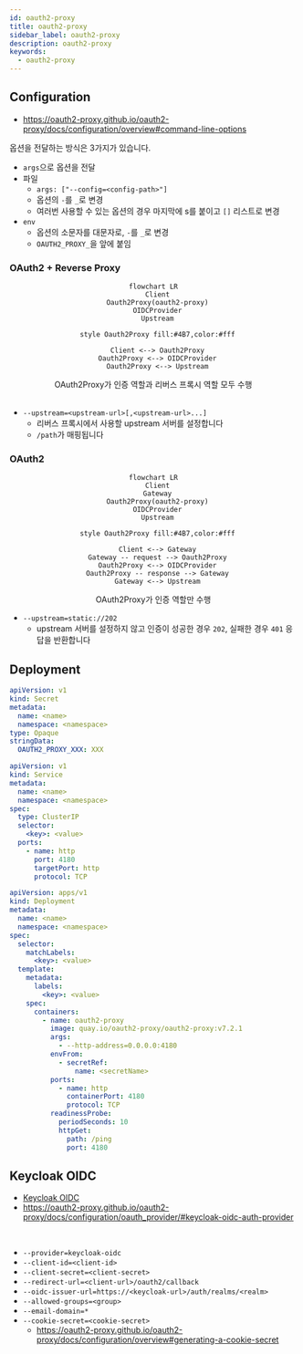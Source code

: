 ```yaml
---
id: oauth2-proxy
title: oauth2-proxy
sidebar_label: oauth2-proxy
description: oauth2-proxy
keywords:
  - oauth2-proxy
---
```


## Configuration

- https://oauth2-proxy.github.io/oauth2-proxy/docs/configuration/overview#command-line-options

옵션을 전달하는 방식은 3가지가 있습니다.

- `args`으로 옵션을 전달
- 파일
  - `args: ["--config=<config-path>"]`
  - 옵션의 `-`를 `_`로 변경
  - 여러번 사용할 수 있는 옵션의 경우 마지막에 s를 붙이고 `[]` 리스트로 변경
- `env`
  - 옵션의 소문자를 대문자로, `-`를 `_`로 변경
  - `OAUTH2_PROXY_`을 앞에 붙임

### OAuth2 + Reverse Proxy

<center>

```mermaid
flowchart LR
  Client
  Oauth2Proxy(oauth2-proxy)
  OIDCProvider
  Upstream

  style Oauth2Proxy fill:#4B7,color:#fff

  Client <--> Oauth2Proxy
  Oauth2Proxy <--> OIDCProvider
  Oauth2Proxy <--> Upstream
```

</center>

<center>OAuth2Proxy가 인증 역할과 리버스 프록시 역할 모두 수행</center>

<br />

- `--upstream=<upstream-url>[,<upstream-url>...]`
  - 리버스 프록시에서 사용할 upstream 서버를 설정합니다
  - `/path`가 매핑됩니다

### OAuth2

<center>

```mermaid
flowchart LR
  Client
  Gateway
  Oauth2Proxy(oauth2-proxy)
  OIDCProvider
  Upstream

  style Oauth2Proxy fill:#4B7,color:#fff

  Client <--> Gateway
  Gateway -- request --> Oauth2Proxy
  Oauth2Proxy <--> OIDCProvider
  Oauth2Proxy -- response --> Gateway
  Gateway <--> Upstream
```

</center>

<center>OAuth2Proxy가 인증 역할만 수행</center>

- `--upstream=static://202`
  - upstream 서버를 설정하지 않고 인증이 성공한 경우 `202`, 실패한 경우 `401` 응답을 반환합니다

## Deployment

```yaml
apiVersion: v1
kind: Secret
metadata:
  name: <name>
  namespace: <namespace>
type: Opaque
stringData:
  OAUTH2_PROXY_XXX: XXX
```

```yaml
apiVersion: v1
kind: Service
metadata:
  name: <name>
  namespace: <namespace>
spec:
  type: ClusterIP
  selector:
    <key>: <value>
  ports:
    - name: http
      port: 4180
      targetPort: http
      protocol: TCP
```

```yaml
apiVersion: apps/v1
kind: Deployment
metadata:
  name: <name>
  namespace: <namespace>
spec:
  selector:
    matchLabels:
      <key>: <value>
  template:
    metadata:
      labels:
        <key>: <value>
    spec:
      containers:
        - name: oauth2-proxy
          image: quay.io/oauth2-proxy/oauth2-proxy:v7.2.1
          args:
            - --http-address=0.0.0.0:4180
          envFrom:
            - secretRef:
                name: <secretName>
          ports:
            - name: http
              containerPort: 4180
              protocol: TCP
          readinessProbe:
            periodSeconds: 10
            httpGet:
              path: /ping
              port: 4180
```

## Keycloak OIDC

- [Keycloak OIDC](/docs/mlops/mlops/auth/keycloak/openid-connect)
- https://oauth2-proxy.github.io/oauth2-proxy/docs/configuration/oauth_provider/#keycloak-oidc-auth-provider

<br />

- `--provider=keycloak-oidc`
- `--client-id=<client-id>`
- `--client-secret=<client-secret>`
- `--redirect-url=<client-url>/oauth2/callback`
- `--oidc-issuer-url=https://<keycloak-url>/auth/realms/<realm>`
- `--allowed-groups=<group>`
- `--email-domain=*`
- `--cookie-secret=<cookie-secret>`
  - https://oauth2-proxy.github.io/oauth2-proxy/docs/configuration/overview#generating-a-cookie-secret
